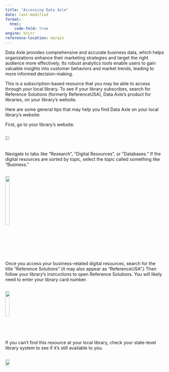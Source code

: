 ```yaml
---
title: "Accessing Data Axle"
date: last-modified
format: 
  html:
    code-fold: true
engine: knitr
reference-location: margin
---
```


Data Axle provides comprehensive and accurate business data, which helps organizations enhance their marketing strategies and target the right audience more effectively. Its robust analytics tools enable users to gain valuable insights into customer behaviors and market trends, leading to more informed decision-making.

This is a subscription-based resource that you may be able to access through your local library.  To see if your library subscribes, search for Reference Solutions (formerly ReferenceUSA), Data Axle’s product for libraries, on your library's website.  

Here are some general tips that may help you find Data Axle on your local library's website:

First, go to your library's website.  

<div style="display:flex; flex-wrap: wrap;">
  <img style="width: 80%;" src="images/homepage.png">
  
Navigate to tabs like “Research”, “Digital Resources”, or “Databases.”  If the digital resources are sorted by topic, select the topic called something like “Business.”
  
<div style="display:flex; flex-wrap: wrap;">
  <img style="width: 80%;" src="images/search_menu.png">
  
Once you access your business-related digital resources, search for the title “Reference Solutions” (it may also appear as “ReferenceUSA”.)  Then follow your library's instructions to open Reference Solutions.  You will likely need to enter your library card number.  

<div style="display:flex; flex-wrap: wrap;">
  <img style="width: 80%;" src="images/research_page.png">
  
If you can’t find this resource at your local library, check your state-level library system to see if it’s still available to you.

<div style="display:flex; flex-wrap: wrap;">
  <img style="width: 80%;" src="images/nj_page.png">